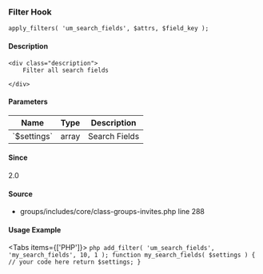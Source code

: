 
<UMBreadCrumb type="filter"/>

### Filter Hook    
    
```
apply_filters( 'um_search_fields', $attrs, $field_key );
```

#### Description
    <div class="description">
        Filter all search fields
 
    </div>

#### Parameters
            
<table className="table-auto mt-2 border dark:border-gray-500 p-5 text-sm text-left">
<thead>
<tr>
<th  className="px-3">Name</th>
<th  className="px-3">Type</th>
<th  className="px-3">Description</th>
</tr>
</thead>
<tbody>
               <tr >
               <td className="px-3 py-2">`$settings`</td>
               <td className="px-3 py-2">array</td>
               <td className="px-3 py-2 text-sm">Search Fields</td>
               </tr>
</tbody>
</table>

#### Since
<div class="description">
2.0
</div>

#### Source
  - <Link href="https://github.com/ultimatemember/groups/tree/2.3.0/includes/core/class--invites.php#L288">groups/includes/core/class-groups-invites.php</Link> <Link href="https://github.com/ultimatemember/groups/tree/2.3.0/includes/core/class--invites.php#L288">line 288</Link>



#### Usage Example

<Tabs items={['PHP']}>
    <Tab>
    ```php
    add_filter( 'um_search_fields', 'my_search_fields', 10, 1 );
 function my_search_fields( $settings ) {
     // your code here
     return $settings;
 }
    ```
    </Tab>
</Tabs>